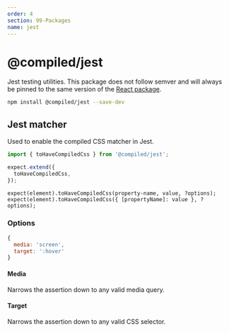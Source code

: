```yaml
---
order: 4
section: 99-Packages
name: jest
---
```


# @compiled/jest

Jest testing utilities.
This package does not follow semver and will always be pinned to the same version of the [React package](/pkg-react).

```bash
npm install @compiled/jest --save-dev
```

## Jest matcher

Used to enable the compiled CSS matcher in Jest.

```jsx
import { toHaveCompiledCss } from '@compiled/jest';

expect.extend({
  toHaveCompiledCss,
});
```

```tsx
expect(element).toHaveCompiledCss(property-name, value, ?options);
expect(element).toHaveCompiledCss({ [propertyName]: value }, ?options);
```

### Options

```jsx
{
  media: 'screen',
  target: ':hover'
}
```

#### Media

Narrows the assertion down to any valid media query.

#### Target

Narrows the assertion down to any valid CSS selector.

